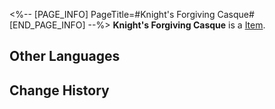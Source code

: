 <%-- [PAGE_INFO]
PageTitle=#Knight's Forgiving Casque#
[END_PAGE_INFO] --%>
{{Item Infobox
|id          = 31031
|image       = Item Knight's Forgiving Casque.png
|type        = 
|invCategory = Relics
|rarity      = 2
|effect      = 
|description = A casque that resembles the religious stone statues of the Goddess of Forgiveness. It was used to hide the wearer's appearance.
|source1     = [[Cavern of Corrosion: Cloudford]]
}}
'''Knight's Forgiving Casque''' is a [[Item]].

==Other Languages==
{{Other Languages
|en   = Knight's Forgiving Casque
|zhs  = 圣骑的宽恕盔面
|zht  = 聖騎的寬恕盔面
|ja   = 聖騎士の赦しのヘルム
|ko   = 팔라딘의 용서 가면
|es   = Yelmo compasivo de la paladina
|fr   = Casque de pardon du chevalier
|ru   = Шлем прощения рыцаря
|th   = Knight's Forgiving Casque
|vi   = Mũ Khoan Dung Thánh Kỵ Sĩ
|de   = Vergebungsvoller Helm der Ritterin
|id   = Knight's Forgiving Casque
|pt   = Elmo Indulgente da Cavaleira
}}

==Change History==
{{Change History|2.0}}